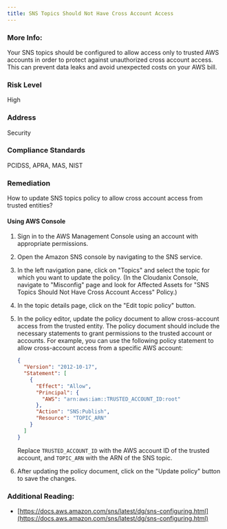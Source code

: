 ```yaml
---
title: SNS Topics Should Not Have Cross Account Access
---
```


### More Info:

Your SNS topics should be configured to allow access only to trusted AWS accounts in order to protect against unauthorized cross account access. This can prevent data leaks and avoid unexpected costs on your AWS bill.

### Risk Level

High

### Address

Security

### Compliance Standards

PCIDSS, APRA, MAS, NIST

### Remediation

How to update SNS topics policy to allow cross account access from trusted entities?

#### Using AWS Console

1. Sign in to the AWS Management Console using an account with appropriate permissions.
2. Open the Amazon SNS console by navigating to the SNS service.
3. In the left navigation pane, click on "Topics" and select the topic for which you want to update the policy.
    (In the Cloudanix Console, navigate to "Misconfig" page and look for Affected Assets for "SNS Topics Should Not Have Cross Account Access" Policy.)
4. In the topic details page, click on the "Edit topic policy" button.
5. In the policy editor, update the policy document to allow cross-account access from the trusted entity. The policy document should include the necessary statements to grant permissions to the trusted account or accounts.
   For example, you can use the following policy statement to allow cross-account access from a specific AWS account:

   ```json
   {
     "Version": "2012-10-17",
     "Statement": [
       {
         "Effect": "Allow",
         "Principal": {
           "AWS": "arn:aws:iam::TRUSTED_ACCOUNT_ID:root"
         },
         "Action": "SNS:Publish",
         "Resource": "TOPIC_ARN"
       }
     ]
   }
   ```

   Replace `TRUSTED_ACCOUNT_ID` with the AWS account ID of the trusted account, and `TOPIC_ARN` with the ARN of the SNS topic.
6. After updating the policy document, click on the "Update policy" button to save the changes.

### Additional Reading:

- [https://docs.aws.amazon.com/sns/latest/dg/sns-configuring.html](https://docs.aws.amazon.com/sns/latest/dg/sns-configuring.html)
